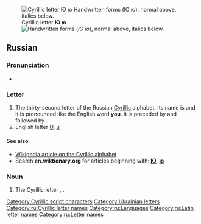 {{also|Ю|ю̆|Appendix:Variations of "io"}}
{{character info/new}}

[[File:Cyrillic JU.png|thumb|right|Cyrillic letter '''Ю ю'''<br/>
[[File:32-Russian alphabet-Ю ю.svg|thumb|Handwritten forms]]
(''Ю ю''), normal above, italics below.]]
==Russian==

===Pronunciation===
* {{ru-IPA}}

===Letter===
{{head|ru|letter|lower case||upper case|Ю}}

# The thirty-second letter of the Russian [[Cyrillic]] alphabet. Its name is {{m|ru|ю}} and it is pronounced like the English word '''you'''. It is preceded by {{m|ru|э|Э}} and followed by {{m|ru|я|Я}}.
# English letter [[U]], [[u]]

====See also====
* [[w:Cyrillic alphabet|Wikipedia article on the Cyrillic alphabet]]
* Search '''en.wiktionary.org''' for articles beginning with: '''[http://en.wiktionary.org/w/index.php?title=Special%3AAllpages&from=%D0%AE&namespace=0 Ю]''', '''[http://en.wiktionary.org/w/index.php?title=Special%3AAllpages&from=%D1%8E&namespace=0 ю]'''

===Noun===
{{ru-noun||n-in|-}}

# The Cyrillic letter {{m|ru|ю|Ю}}, {{m|ru|ю}}.

[[Category:Cyrillic script characters]]
[[Category:Ukrainian letters]]

[[Category:ru:Cyrillic letter names]]
[[Category:ru:Languages]]
[[Category:ru:Latin letter names]]
[[Category:ru:Letter names]]